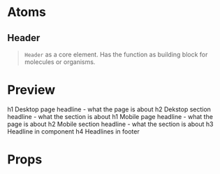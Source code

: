 
<Meta title="Core/Text/Header" component={Text} />

# Atoms

## Header

> `Header` as a core element. Has the function as building block for molecules or organisms.

# Preview

<Preview>
  <Story name="Header">
    <StoriesDivider labels={['XX-Large', 'X-Large', 'Large', 'Medium', 'Small', 'XX-Small']}>
      <Text tag="h1" size="xxl" weight="bold">
        h1 Desktop page headline - what the page is about
      </Text>
      <Text tag="h2" size="xl" weight="bold">
        h2 Dekstop section headline - what the section is about
      </Text>
      <Text tag="h1" size="l" weight="bold">
        h1 Mobile page headline - what the page is about
      </Text>
      <Text tag="h2" size="m" weight="bold">
        h2 Mobile section headline - what the section is about
      </Text>
      <Text tag="h3" size="s" weight="bold">
        h3 Headline in component
      </Text>
      <Text tag="h4" size="xxs" weight="bold">
        h4 Headlines in footer
      </Text>
    </StoriesDivider>
  </Story>
</Preview>

# Props

<Props of={Text} />
